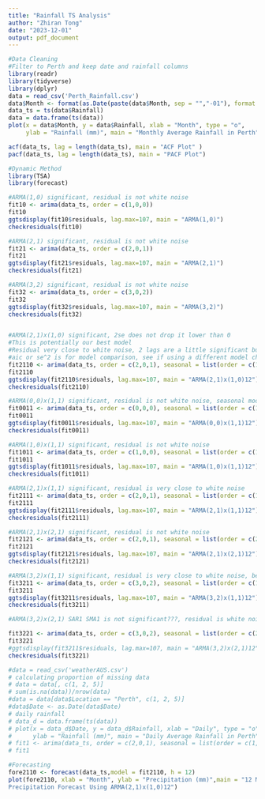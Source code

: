 ```yaml
---
title: "Rainfall TS Analysis"
author: "Zhiran Tong"
date: "2023-12-01"
output: pdf_document
---
```


```r
#Data Cleaning
#Filter to Perth and keep date and rainfall columns
library(readr)
library(tidyverse)
library(dplyr)
data = read_csv('Perth_Rainfall.csv')
data$Month <- format(as.Date(paste(data$Month, sep = "","-01"), format = "%y-%b-%d"),"%Y-%m")
data_ts = ts(data$Rainfall)
data = data.frame(ts(data))
plot(x = data$Month, y = data$Rainfall, xlab = "Month", type = "o",
     ylab = "Rainfall (mm)", main = "Monthly Average Rainfall in Perth")
```

```r
acf(data_ts, lag = length(data_ts), main = "ACF Plot" )
pacf(data_ts, lag = length(data_ts), main = "PACF Plot")
```

```r
#Dynamic Method
library(TSA)
library(forecast)

#ARMA(1,0) significant, residual is not white noise
fit10 <- arima(data_ts, order = c(1,0,0))
fit10
ggtsdisplay(fit10$residuals, lag.max=107, main = "ARMA(1,0)")
checkresiduals(fit10)

#ARMA(2,1) significant, residual is not white noise
fit21 <- arima(data_ts, order = c(2,0,1))
fit21
ggtsdisplay(fit21$residuals, lag.max=107, main = "ARMA(2,1)")
checkresiduals(fit21)

#ARMA(3,2) significant, residual is not white noise
fit32 <- arima(data_ts, order = c(3,0,2))
fit32
ggtsdisplay(fit32$residuals, lag.max=107, main = "ARMA(3,2)")
checkresiduals(fit32)


#ARMA(2,1)x(1,0) significant, 2se does not drop it lower than 0
#This is potentially our best model
#Residual very close to white noise, 2 lags are a little significant but no big deal
#aic or se^2 is for model comparison, see if using a different model changes them a lot
fit2110 <- arima(data_ts, order = c(2,0,1), seasonal = list(order = c(1,0,0), period = 12))
fit2110
ggtsdisplay(fit2110$residuals, lag.max=107, main = "ARMA(2,1)x(1,0)12")
checkresiduals(fit2110)

#ARMA(0,0)x(1,1) significant, residual is not white noise, seasonal model AR(1) is negative???
fit0011 <- arima(data_ts, order = c(0,0,0), seasonal = list(order = c(1,0,1), period = 12))
fit0011
ggtsdisplay(fit0011$residuals, lag.max=107, main = "ARMA(0,0)x(1,1)12")
checkresiduals(fit0011)

#ARMA(1,0)x(1,1) significant, residual is not white noise
fit1011 <- arima(data_ts, order = c(1,0,0), seasonal = list(order = c(1,0,1), period = 12))
fit1011
ggtsdisplay(fit1011$residuals, lag.max=107, main = "ARMA(1,0)x(1,1)12")
checkresiduals(fit1011)

#ARMA(2,1)x(1,1) significant, residual is very close to white noise
fit2111 <- arima(data_ts, order = c(2,0,1), seasonal = list(order = c(1,0,1), period = 12))
fit2111
ggtsdisplay(fit2111$residuals, lag.max=107, main = "ARMA(2,1)x(1,1)12")
checkresiduals(fit2111)

#ARMA(2,1)x(2,1) significant, residual is not white noise
fit2121 <- arima(data_ts, order = c(2,0,1), seasonal = list(order = c(2,0,1), period = 12))
fit2121
ggtsdisplay(fit2121$residuals, lag.max=107, main = "ARMA(2,1)x(2,1)12")
checkresiduals(fit2121)

#ARMA(3,2)x(1,1) significant, residual is very close to white noise, best so far
fit3211 <- arima(data_ts, order = c(3,0,2), seasonal = list(order = c(1,0,1), period = 12))
fit3211
ggtsdisplay(fit3211$residuals, lag.max=107, main = "ARMA(3,2)x(1,1)12")
checkresiduals(fit3211)

#ARMA(3,2)x(2,1) SAR1 SMA1 is not significant???, residual is white noise

fit3221 <- arima(data_ts, order = c(3,0,2), seasonal = list(order = c(2,0,1), period = 12))
fit3221
#ggtsdisplay(fit3211$residuals, lag.max=107, main = "ARMA(3,2)x(2,1)12")
checkresiduals(fit3221)


```

```r
#data = read_csv('weatherAUS.csv')
# calculating proportion of missing data
# data = data[, c(1, 2, 5)]
# sum(is.na(data))/nrow(data)
#data = data[data$Location == "Perth", c(1, 2, 5)]
#data$Date <- as.Date(data$Date)
# daily rainfall
# data_d = data.frame(ts(data))
# plot(x = data_d$Date, y = data_d$Rainfall, xlab = "Daily", type = "o",
#      ylab = "Rainfall (mm)", main = "Daily Average Rainfall in Perth")
# fit1 <- arima(data_ts, order = c(2,0,1), seasonal = list(order = c(1,0,1), period= 12))
# fit1

#Forecasting
fore2110 <- forecast(data_ts,model = fit2110, h = 12)
plot(fore2110, xlab = "Month", ylab = "Precipitation (mm)",main = "12 Month
Precipitation Forecast Using ARMA(2,1)x(1,0)12")
```

